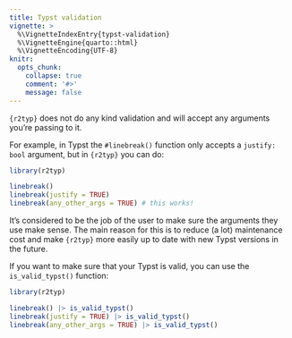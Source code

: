 ```yaml
---
title: Typst validation
vignette: >
  %\VignetteIndexEntry{typst-validation}
  %\VignetteEngine{quarto::html}
  %\VignetteEncoding{UTF-8}
knitr:
  opts_chunk:
    collapse: true
    comment: '#>'
    message: false
---
```


`{r2typ}` does not do any kind validation and will accept any arguments you're passing to it.

For example, in Typst the `#linebreak()` function only accepts a `justify: bool` argument, but in `{r2typ}` you can do:

```r
library(r2typ)

linebreak()
linebreak(justify = TRUE)
linebreak(any_other_args = TRUE) # this works!
```

It's considered to be the job of the user to make sure the arguments they use make sense. The main reason for this is to reduce (a lot) maintenance cost and make `{r2typ}` more easily up to date with new Typst versions in the future.

If you want to make sure that your Typst is valid, you can use the `is_valid_typst()` function:

```r
library(r2typ)

linebreak() |> is_valid_typst()
linebreak(justify = TRUE) |> is_valid_typst()
linebreak(any_other_args = TRUE) |> is_valid_typst()
```